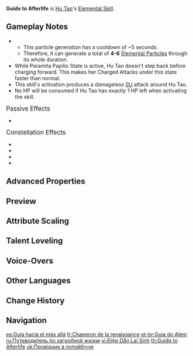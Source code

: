 {{Talent Infobox
|image         = Talent Guide to Afterlife.png
|character     = Hu Tao
|type          = Elemental Skill
|info          = Only an unwavering flame can cleanse the impurities of this world.<br />Hu Tao consumes a set portion of her HP to knock the surrounding enemies back and enter the Paramita Papilio state.<br /><br />'''Paramita Papilio'''<ul><li>Increases Hu Tao's ATK based on her Max HP at the time of entering this state. ATK Bonus gained this way cannot exceed 400% of Hu Tao's Base ATK.</li><li>[[Elemental Infusion|Converts]] attack DMG to {{Color|Pyro DMG}}, which cannot be overridden by any other elemental infusion.</li><li>Charged Attacks apply the Blood Blossom effect to the enemies hit.</li><li>Increases Hu Tao's resistance to interruption.</li></ul><br />'''Blood Blossom'''<br />Enemies affected by Blood Blossom will take {{Color|Pyro DMG}} every 4s. This DMG is considered Elemental Skill DMG.<br />Each enemy can be affected by only one Blood Blossom effect at a time, and its duration may only be refreshed by Hu Tao herself.<br /><br />'''Paramita Papilio''' ends when its duration is over, or Hu Tao has left the battlefield or fallen.
|scale_att1    = Max HP
|scale_att2    = ATK
|utility1      = Conversion
|utility2      = Health Depletion
|utility3      = Charged Attack
|utility4      = Interruption Resistance
|utility5      = Knockback
|utility6      = Requires Staying on Field
|utility7      = Hitlag Extendable
|utility8      = ATK Increase
|utility9      = Status to Enemy
|energyGen     = The first buffed attack that hit an enemies generate '''2.5''' elemental particles. {{not a typo|~5s}} after this first attack, the next buffed attack that hit an enemies generate '''2.5''' elemental particles.
|CD            = 16s
|duration      = 9s
|particles     = 2.5×2
|attr1         = Activation Cost
|value1        = 30% Current HP
|attr2         = ATK Increase
|value2        = 3.84 – 6.26% Max HP
|attr3         = Blood Blossom DMG
|value3        = 64 – 115%
|attr4         = Blood Blossom Duration
|value4        = 8s
}}
{{Description|Hu Tao's Secret Spear technique is based on several rules, the first of which is: "The spear opens the path to the afterlife, and the butterflies bridge this world and the next."}}
'''Guide to Afterlife''' is [[Hu Tao]]'s [[Elemental Skill]].

==Gameplay Notes==
* {{TalentNote|particles|a converted attack|2.5}}
** This particle generation has a cooldown of ~5 seconds.
** Therefore, it can generate a total of '''4-6''' [[Elemental Particle]]s through its whole duration.
* While Paramita Papilio State is active, Hu Tao doesn't step back before charging forward. This makes her Charged Attacks under this state faster than normal.
* This skill's activation produces a damageless [[0U]] {{Pyro}} attack around Hu Tao.
* No HP will be consumed if Hu Tao has exactly 1 HP left when activating the skill.

;<big>Passive Effects</big>
* {{TalentNote|character=Hu Tao|talent=Guide to Afterlife|ascension|1|Flutter By}}

;<big>Constellation Effects</big>
* {{TalentNote|constellation|1|Crimson Bouquet}}
* {{TalentNote|constellation|2|Ominous Rainfall}}
* {{TalentNote|constellation|3|Lingering Carmine}}
* {{TalentNote|constellation|4|Garden of Eternal Rest}}

==Advanced Properties==
{{Advanced Properties
|title   = Activation Knockback
|gu      = 0U
|icdtag  = none
|poise   = 120
|impulse = 3

|title2   = Blood Blossom DMG
|gu2      = 1U
|icdtag2  = none
|poise2   = 1
|impulse2 = 1
}}

==Preview==
{{Preview
|file1=Guide to Afterlife Normal Preview
|caption1=Normal Attacks in Paramita Papilio State

|file2=Guide to Afterlife Charged Preview
|caption2=Charged Attacks in Paramita Papilio State

|file3=Guide to Afterlife Effect Preview
|caption3=Blood Blossom Effect
}}
{{clr}}

==Attribute Scaling==
{{Talent Scaling
|talentType=Elemental Skill
|levels=14
|order=activationcost,atkincrease,bloodblossomdmg,bloodblossomduration,duration,cd
|titles=Activation Cost,ATK Increase (% Max HP),Blood Blossom DMG (%),Blood Blossom Duration,Duration,CD
|activationcost=30% Current HP

|atkincrease_1=3.84
|atkincrease_2=4.07
|atkincrease_3=4.3
|atkincrease_4=4.6
|atkincrease_5=4.83
|atkincrease_6=5.06
|atkincrease_7=5.36
|atkincrease_8=5.66
|atkincrease_9=5.96
|atkincrease_10=6.26
|atkincrease_11=6.55
|atkincrease_12=6.85
|atkincrease_13=7.15
|atkincrease_14=7.45

|bloodblossomdmg_1=64
|bloodblossomdmg_2=68.8
|bloodblossomdmg_3=73.6
|bloodblossomdmg_4=80
|bloodblossomdmg_5=84.8
|bloodblossomdmg_6=89.6
|bloodblossomdmg_7=96
|bloodblossomdmg_8=102.4
|bloodblossomdmg_9=108.8
|bloodblossomdmg_10=115.2
|bloodblossomdmg_11=121.6
|bloodblossomdmg_12=128
|bloodblossomdmg_13=136
|bloodblossomdmg_14=144

|bloodblossomduration=8s

|duration=9s

|cd=16s
}}

==Talent Leveling==
{{Talent Upgrade|Hu Tao}}

==Voice-Overs==
{{Talent VO}}

==Other Languages==
{{Other Languages
|en      = Guide to Afterlife
|zhs     = 蝶引来生
|zhs_rm  = Dié Yǐn Láishēng
|zht     = 蝶引來生
|zht_rm  = Dié Yǐn Láishēng
|zh_tl   = Butterfly's Guide to Afterlife
|ja      = 蝶導来世
|ja_rm   = Choudou Raise
|ja_tl   = Butterfly Guiding to Afterlife
|ko      = 나비의 서
|ko_rm   = Nabi-ui Seo
|ko_tl   = Book of Butterfly
|es      = Guía hacia el más allá
|es_tl   = Guide to the Afterlife
|es_note = "El más allá", while literally meaning "the beyond", is a phrase used when referring to the afterlife.
|fr      = Chaperon de la renaissance
|fr_tl   = {{w|Chaperone (social)|Chaperone}} of Rebirth
|ru      = Путеводитель по загробной жизни
|ru_tl   = Guide to the Afterlife
|th      = Guide to Afterlife
|vi      = {{tt|Điệp Dẫn Lai Sinh|蝶引來生}}
|vi_tl   = Butterfly's Guide to Afterlife{{Sino|vi}}
|de      = Geleit ins Jenseits
|de_tl   = Convoy into the Afterlife
|id      = Guide to Afterlife
|pt      = Guia do Além
|pt_tl   = 
|tr      = Öbür Dünya Rehberi
|tr_tl   = 
|it      = Guida all'aldilà
|it_tl   = Guide to the Afterlife
}}

==Change History==
{{Change History|1.3}}

==Navigation==
{{Talent Navbox|Hu Tao}}

[[es:Guía hacia el más allá]]
[[fr:Chaperon de la renaissance]]
[[pt-br:Guia do Além]]
[[ru:Путеводитель по загробной жизни]]
[[vi:Điệp Dẫn Lai Sinh]]
[[th:Guide to Afterlife]]
[[uk:Провідник в потойбіччя]]